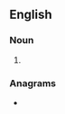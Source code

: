==English==

===Noun===
{{head|en|noun plural form}}

# {{plural of|hustle|lang=en}}

===Anagrams===
* {{anagrams|en|a=ehlsstu|lushest|sleuths}}